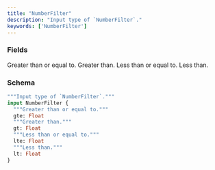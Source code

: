 ```yaml
---
title: "NumberFilter"
description: "Input type of `NumberFilter`."
keywords: ['NumberFilter']
---
```


### Fields

<ResponseField name="gte" type="Float">
  Greater than or equal to.
</ResponseField>

<ResponseField name="gt" type="Float">
  Greater than.
</ResponseField>

<ResponseField name="lte" type="Float">
  Less than or equal to.
</ResponseField>

<ResponseField name="lt" type="Float">
  Less than.
</ResponseField>

### Schema


```graphql 
"""Input type of `NumberFilter`."""
input NumberFilter {
  """Greater than or equal to."""
  gte: Float
  """Greater than."""
  gt: Float
  """Less than or equal to."""
  lte: Float
  """Less than."""
  lt: Float
}
```
